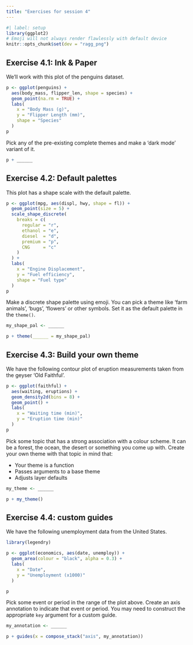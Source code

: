 ```yaml
---
title: "Exercises for session 4"
---
```


```r
#| label: setup
library(ggplot2)
# Emoji will not always render flawlessly with default device
knitr::opts_chunk$set(dev = "ragg_png")
```

## Exercise 4.1: Ink & Paper

We'll work with this plot of the penguins dataset.

```r
p <- ggplot(penguins) +
  aes(body_mass, flipper_len, shape = species) +
  geom_point(na.rm = TRUE) +
  labs(
    x = "Body Mass (g)",
    y = "Flipper Length (mm)",
    shape = "Species"
  )
p
```

Pick any of the pre-existing complete themes and make a 'dark mode' variant
of it.

```r
p + ______
```

## Exercise 4.2: Default palettes

This plot has a shape scale with the default palette.

```r
p <- ggplot(mpg, aes(displ, hwy, shape = fl)) +
  geom_point(size = 5) +
  scale_shape_discrete(
    breaks = c(
      regular = "r",
      ethanol = "e",
      diesel  = "d",
      premium = "p",
      CNG     = "c"
    )
  ) +
  labs(
    x = "Engine Displacement",
    y = "Fuel efficiency",
    shape = "Fuel type"
  )
p
```

Make a discrete shape palette using emoji.
You can pick a theme like 'farm animals', 'bugs', 'flowers' or other symbols.
Set it as the default palette in the `theme()`.

```r
my_shape_pal <- ______

p + theme(______ = my_shape_pal)
```

## Exercise 4.3: Build your own theme

We have the following contour plot of eruption measurements taken from the geyser 'Old Faithful'.

```r
p <- ggplot(faithful) +
  aes(waiting, eruptions) +
  geom_density2d(bins = 8) +
  geom_point() +
  labs(
    x = "Waiting time (min)",
    y = "Eruption time (min)"
  )
p
```

Pick some topic that has a strong association with a colour scheme.
It can be a forest, the ocean, the desert or something you come up with.
Create your own theme with that topic in mind that:

* Your theme is a function
* Passes arguments to a base theme
* Adjusts layer defaults

```r
my_theme <- ______

p + my_theme()
```

## Exercise 4.4: custom guides

We have the following unemployment data from the United States.

```r
library(legendry)

p <- ggplot(economics, aes(date, unemploy)) +
  geom_area(colour = "black", alpha = 0.3) +
  labs(
    x = "Date",
    y = "Unemployment (x1000)"
  )

p
```

Pick some event or period in the range of the plot above.
Create an axis annotation to indicate that event or period.
You may need to construct the appropriate `key` argument for a custom guide.

```r
my_annotation <- ______

p + guides(x = compose_stack("axis", my_annotation))
```

